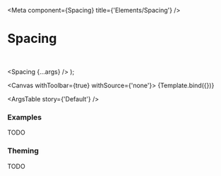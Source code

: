

<Meta
  component={Spacing}
  title={'Elements/Spacing'}
/>

# Spacing

<br/>

  <Spacing {...args} />
);

<Canvas withToolbar={true} withSource={'none'}>
  <Story name='Default' args={{}}>
    {Template.bind({})}
  </Story>
</Canvas>

<ArgsTable story={'Default'} />

### Examples

TODO

### Theming

TODO
